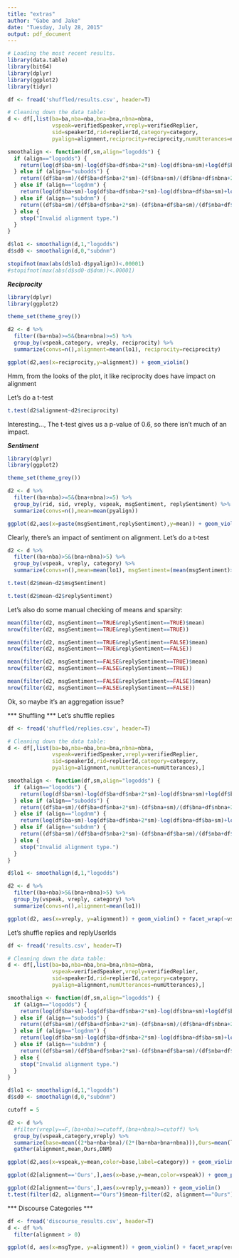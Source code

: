 ```yaml
---
title: "extras"
author: "Gabe and Jake"
date: "Tuesday, July 28, 2015"
output: pdf_document
---
```



```r
# Loading the most recent results.
library(data.table)
library(bit64)
library(dplyr)
library(ggplot2)
library(tidyr)

df <- fread('shuffled/results.csv', header=T)
```



```r
# Cleaning down the data table:
d <- df[,list(ba=ba,nba=nba,bna=bna,nbna=nbna,
              vspeak=verifiedSpeaker,vreply=verifiedReplier,
              sid=speakerId,rid=replierId,category=category,
              pyalign=alignment,reciprocity=reciprocity,numUtterances=numUtterances, msgSentiment=(msgSentiment>0), replySentiment=(replySentiment>0)),]

```


```r
smoothalign <- function(df,sm,align="logodds") {
  if (align=="logodds") {
    return(log(df$ba+sm)-log(df$ba+df$nba+2*sm)-log(df$bna+sm)+log(df$bna+df$nbna+2*sm))
  } else if (align=="subodds") {
    return((df$ba+sm)/(df$ba+df$nba+2*sm)-(df$bna+sm)/(df$bna+df$nbna+2*sm))
  } else if (align=="logdnm") {
    return(log(df$ba+sm)-log(df$ba+df$nba+2*sm)-log(df$bna+df$ba+sm)+log(df$nba+df$ba+df$bna+df$nbna+2*sm))
  } else if (align=="subdnm") {
    return((df$ba+sm)/(df$ba+df$nba+2*sm)-(df$bna+df$ba+sm)/(df$nba+df$ba+df$bna+df$nbna+2*sm))
  } else {
    stop("Invalid alignment type.")
  }
} 

d$lo1 <- smoothalign(d,1,"logodds")
d$sd0 <- smoothalign(d,0,"subdnm")

stopifnot(max(abs(d$lo1-d$pyalign))<.00001)
#stopifnot(max(abs(d$sd0-d$dnm))<.00001)


```

***Reciprocity***

```r
library(dplyr)
library(ggplot2)

theme_set(theme_grey())

d2 <- d %>%
  filter((ba+nba)>=5&(bna+nbna)>=5) %>%
  group_by(vspeak,category, vreply, reciprocity) %>%
  summarize(convs=n(),alignment=mean(lo1), reciprocity=reciprocity)

ggplot(d2,aes(x=reciprocity,y=alignment)) + geom_violin()


```
Hmm, from the looks of the plot, it like reciprocity does have impact on alignment

Let's do a t-test

```r

t.test(d2$alignment~d2$reciprocity)

```

Interesting..., The t-test gives us a p-value of 0.6, so there isn't much of an impact.


***Sentiment***

```r
library(dplyr)
library(ggplot2)

theme_set(theme_grey())

d2 <- d %>%
  filter((ba+nba)>=5&(bna+nbna)>=5) %>%
  group_by(rid, sid, vreply, vspeak, msgSentiment, replySentiment) %>%
  summarize(convs=n(),mean=mean(pyalign))

ggplot(d2,aes(x=paste(msgSentiment,replySentiment),y=mean)) + geom_violin() + facet_wrap(vspeak~vreply) + labs(title="msgSentiment vs replySentiment") + stat_summary(geom="point", fun.y="mean")
```

Clearly, there's an impact of sentiment on alignment. Let's do a t-test

```r

d2 <- d %>%
  filter((ba+nba)>5&(bna+nbna)>5) %>%
  group_by(vspeak, vreply, category) %>%
  summarize(convs=n(),mean=mean(lo1), msgSentiment=(mean(msgSentiment)>0), replySentiment=(mean(replySentiment)>0))

t.test(d2$mean~d2$msgSentiment)

t.test(d2$mean~d2$replySentiment)

```

Let's also do some manual checking of means and sparsity:

```r
mean(filter(d2, msgSentiment==TRUE&replySentiment==TRUE)$mean)
nrow(filter(d2, msgSentiment==TRUE&replySentiment==TRUE))

mean(filter(d2, msgSentiment==TRUE&replySentiment==FALSE)$mean)
nrow(filter(d2, msgSentiment==TRUE&replySentiment==FALSE))

mean(filter(d2, msgSentiment==FALSE&replySentiment==TRUE)$mean)
nrow(filter(d2, msgSentiment==FALSE&replySentiment==TRUE))

mean(filter(d2, msgSentiment==FALSE&replySentiment==FALSE)$mean)
nrow(filter(d2, msgSentiment==FALSE&replySentiment==FALSE))

```

Ok, so maybe it's an aggregation issue?

*** Shuffling ***
Let's shuffle replies
```r

df <- fread('shuffled/replies.csv', header=T)

# Cleaning down the data table:
d <- df[,list(ba=ba,nba=nba,bna=bna,nbna=nbna,
              vspeak=verifiedSpeaker,vreply=verifiedReplier,
              sid=speakerId,rid=replierId,category=category,
              pyalign=alignment,numUtterances=numUtterances),]

smoothalign <- function(df,sm,align="logodds") {
  if (align=="logodds") {
    return(log(df$ba+sm)-log(df$ba+df$nba+2*sm)-log(df$bna+sm)+log(df$bna+df$nbna+2*sm))
  } else if (align=="subodds") {
    return((df$ba+sm)/(df$ba+df$nba+2*sm)-(df$bna+sm)/(df$bna+df$nbna+2*sm))
  } else if (align=="logdnm") {
    return(log(df$ba+sm)-log(df$ba+df$nba+2*sm)-log(df$bna+df$ba+sm)+log(df$nba+df$ba+df$bna+df$nbna+2*sm))
  } else if (align=="subdnm") {
    return((df$ba+sm)/(df$ba+df$nba+2*sm)-(df$bna+df$ba+sm)/(df$nba+df$ba+df$bna+df$nbna+2*sm))
  } else {
    stop("Invalid alignment type.")
  }
} 

d$lo1 <- smoothalign(d,1,"logodds")

d2 <- d %>%
  filter((ba+nba)>5&(bna+nbna)>5) %>%
  group_by(vspeak, vreply, category) %>%
  summarize(convs=n(),alignment=mean(lo1))

ggplot(d2, aes(x=vreply, y=alignment)) + geom_violin() + facet_wrap(~vspeak)

```

Let's shuffle replies and replyUserIds

```r

df <- fread('results.csv', header=T)

# Cleaning down the data table:
d <- df[,list(ba=ba,nba=nba,bna=bna,nbna=nbna,
              vspeak=verifiedSpeaker,vreply=verifiedReplier,
              sid=speakerId,rid=replierId,category=category,
              pyalign=alignment,numUtterances=numUtterances),]

smoothalign <- function(df,sm,align="logodds") {
  if (align=="logodds") {
    return(log(df$ba+sm)-log(df$ba+df$nba+2*sm)-log(df$bna+sm)+log(df$bna+df$nbna+2*sm))
  } else if (align=="subodds") {
    return((df$ba+sm)/(df$ba+df$nba+2*sm)-(df$bna+sm)/(df$bna+df$nbna+2*sm))
  } else if (align=="logdnm") {
    return(log(df$ba+sm)-log(df$ba+df$nba+2*sm)-log(df$bna+df$ba+sm)+log(df$nba+df$ba+df$bna+df$nbna+2*sm))
  } else if (align=="subdnm") {
    return((df$ba+sm)/(df$ba+df$nba+2*sm)-(df$bna+df$ba+sm)/(df$nba+df$ba+df$bna+df$nbna+2*sm))
  } else {
    stop("Invalid alignment type.")
  }
} 

d$lo1 <- smoothalign(d,1,"logodds")
d$sd0 <- smoothalign(d,0,"subdnm")

cutoff = 5

d2 <- d %>%
  #filter(vreply==F,(ba+nba)>=cutoff,(bna+nbna)>=cutoff) %>%
  group_by(vspeak,category,vreply) %>%
  summarize(base=mean((2*ba+nba+bna)/(2*(ba+nba+bna+nbna))),Ours=mean(lo1),DNM=mean(sd0)) %>%
  gather(alignment,mean,Ours,DNM)

ggplot(d2,aes(x=vspeak,y=mean,color=base,label=category)) + geom_violin() + geom_text(position=position_jitter(w=0.2),size=4) + labs(title=paste("Non-verified repliers' alignments\naggregated by marker (Cutoff=",cutoff,")",sep=''),x="Speaker verification",y="Mean alignment",color="Speaker-replier\npairs using\nthe marker") + facet_wrap(~ alignment,scales="free") + theme_grey()

ggplot(d2[alignment=='Ours',],aes(x=base,y=mean,color=vspeak)) + geom_point()

ggplot(d2[alignment=='Ours',],aes(x=vreply,y=mean)) + geom_violin()
t.test(filter(d2, alignment=="Ours")$mean~filter(d2, alignment=="Ours")$vreply)

```

*** Discourse Categories ***

```r
df <- fread('discourse_results.csv', header=T)
d <- df %>%
  filter(alignment > 0)

ggplot(d, aes(x=msgType, y=alignment)) + geom_violin() + facet_wrap(verifiedSpeaker~verifiedReplier)

```


